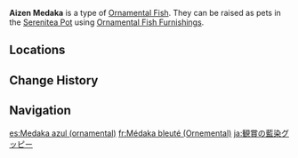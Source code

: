 {{About|the [[furnishing]]|the fish|Aizen Medaka}}
{{Furnishing Infobox
|id             = 379004
|title          = Aizen Medaka
|image          = Item Ornamental Aizen Medaka.png
|category       = Ornamental Fish
|quality        = 4
|adeptal_energy = 
|load           = 
|description    = A valuable Ornamental Fish that may be kept as a pet in the [[Pool of Sapphire Grace]] and [[Shaded Clarity]].<br>{{Item Description|Aizen Medaka}}
}}
'''Aizen Medaka''' is a type of [[Ornamental Fish]]. They can be raised as pets in the [[Serenitea Pot]] using [[Ornamental Fish Furnishings]].
==Locations==
{{transclude|Aizen Medaka|Locations}}

==Change History==
{{Change History|2.1}}

==Navigation==
{{Furnishing Navbox/Subsystems|fish pond}}

[[es:Medaka azul (ornamental)]]
[[fr:Médaka bleuté (Ornemental)]]
[[ja:観賞の藍染グッピー]]